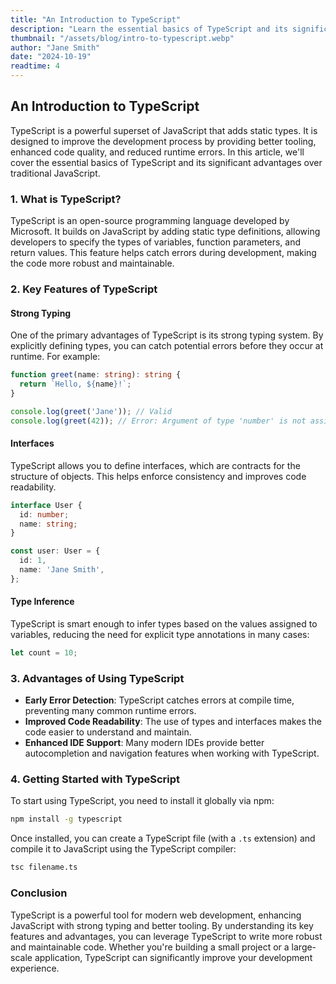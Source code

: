 ```yaml
---
title: "An Introduction to TypeScript"
description: "Learn the essential basics of TypeScript and its significant advantages over traditional JavaScript."
thumbnail: "/assets/blog/intro-to-typescript.webp"
author: "Jane Smith"
date: "2024-10-19"
readtime: 4
---
```


## An Introduction to TypeScript

TypeScript is a powerful superset of JavaScript that adds static types. It is designed to improve the development process by providing better tooling, enhanced code quality, and reduced runtime errors. In this article, we'll cover the essential basics of TypeScript and its significant advantages over traditional JavaScript.

### 1. What is TypeScript?

TypeScript is an open-source programming language developed by Microsoft. It builds on JavaScript by adding static type definitions, allowing developers to specify the types of variables, function parameters, and return values. This feature helps catch errors during development, making the code more robust and maintainable.

### 2. Key Features of TypeScript

#### Strong Typing

One of the primary advantages of TypeScript is its strong typing system. By explicitly defining types, you can catch potential errors before they occur at runtime. For example:

```typescript
function greet(name: string): string {
  return `Hello, ${name}!`;
}

console.log(greet('Jane')); // Valid
console.log(greet(42)); // Error: Argument of type 'number' is not assignable to parameter of type 'string'.
```

#### Interfaces

TypeScript allows you to define interfaces, which are contracts for the structure of objects. This helps enforce consistency and improves code readability.

```typescript
interface User {
  id: number;
  name: string;
}

const user: User = {
  id: 1,
  name: 'Jane Smith',
};
```

#### Type Inference

TypeScript is smart enough to infer types based on the values assigned to variables, reducing the need for explicit type annotations in many cases:

```typescript
let count = 10;
```

### 3. Advantages of Using TypeScript

- **Early Error Detection**: TypeScript catches errors at compile time, preventing many common runtime errors.
- **Improved Code Readability**: The use of types and interfaces makes the code easier to understand and maintain.
- **Enhanced IDE Support**: Many modern IDEs provide better autocompletion and navigation features when working with TypeScript.

### 4. Getting Started with TypeScript

To start using TypeScript, you need to install it globally via npm:

```bash
npm install -g typescript
```

Once installed, you can create a TypeScript file (with a `.ts` extension) and compile it to JavaScript using the TypeScript compiler:

```bash
tsc filename.ts
```

### Conclusion

TypeScript is a powerful tool for modern web development, enhancing JavaScript with strong typing and better tooling. By understanding its key features and advantages, you can leverage TypeScript to write more robust and maintainable code. Whether you're building a small project or a large-scale application, TypeScript can significantly improve your development experience.
